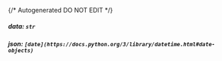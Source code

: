 {/* Autogenerated DO NOT EDIT  */}
##### **data:** `str`

##### **json:** `[date](https://docs.python.org/3/library/datetime.html#date-objects)`

